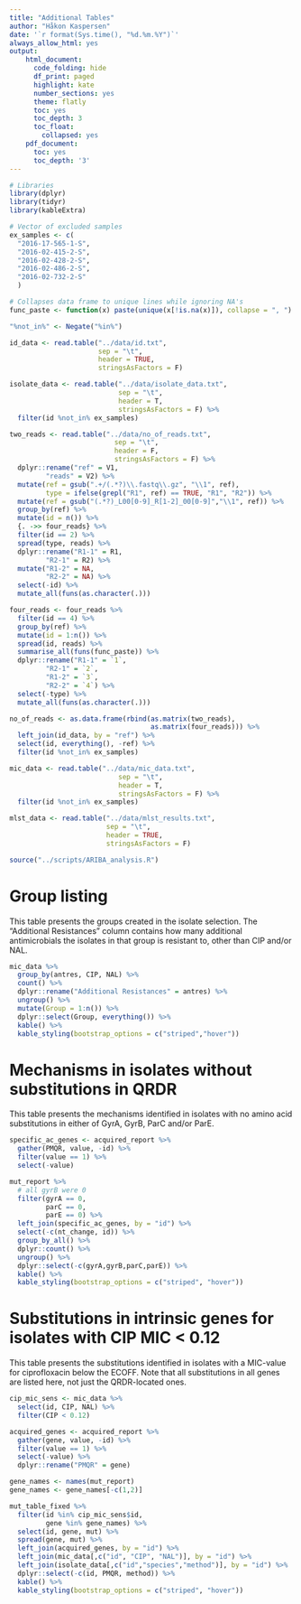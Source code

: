 ```yaml
---
title: "Additional Tables"
author: "Håkon Kaspersen"
date: '`r format(Sys.time(), "%d.%m.%Y")`'
always_allow_html: yes
output:
    html_document:
      code_folding: hide
      df_print: paged
      highlight: kate
      number_sections: yes
      theme: flatly
      toc: yes
      toc_depth: 3
      toc_float:
        collapsed: yes
    pdf_document:
      toc: yes
      toc_depth: '3'
---
```


```r
# Libraries
library(dplyr)
library(tidyr)
library(kableExtra)
```

```r
# Vector of excluded samples
ex_samples <- c(
  "2016-17-565-1-S",
  "2016-02-415-2-S",
  "2016-02-428-2-S",
  "2016-02-486-2-S",
  "2016-02-732-2-S"
  )

# Collapses data frame to unique lines while ignoring NA's
func_paste <- function(x) paste(unique(x[!is.na(x)]), collapse = ", ")

"%not_in%" <- Negate("%in%")

id_data <- read.table("../data/id.txt",
                      sep = "\t",
                      header = TRUE,
                      stringsAsFactors = F)

isolate_data <- read.table("../data/isolate_data.txt",
                           sep = "\t",
                           header = T,
                           stringsAsFactors = F) %>%
  filter(id %not_in% ex_samples)

two_reads <- read.table("../data/no_of_reads.txt",
                          sep = "\t",
                          header = F,
                          stringsAsFactors = F) %>%
  dplyr::rename("ref" = V1,
         "reads" = V2) %>%
  mutate(ref = gsub(".+/(.*?)\\.fastq\\.gz", "\\1", ref),
         type = ifelse(grepl("R1", ref) == TRUE, "R1", "R2")) %>%
  mutate(ref = gsub("(.*?)_L00[0-9]_R[1-2]_00[0-9]","\\1", ref)) %>%
  group_by(ref) %>%
  mutate(id = n()) %>%
  {. ->> four_reads} %>%
  filter(id == 2) %>%
  spread(type, reads) %>%
  dplyr::rename("R1-1" = R1,
         "R2-1" = R2) %>%
  mutate("R1-2" = NA,
         "R2-2" = NA) %>%
  select(-id) %>%
  mutate_all(funs(as.character(.)))

four_reads <- four_reads %>%
  filter(id == 4) %>%
  group_by(ref) %>%
  mutate(id = 1:n()) %>%
  spread(id, reads) %>%
  summarise_all(funs(func_paste)) %>%
  dplyr::rename("R1-1" = `1`,
         "R2-1" = `2`,
         "R1-2" = `3`,
         "R2-2" = `4`) %>%
  select(-type) %>%
  mutate_all(funs(as.character(.)))

no_of_reads <- as.data.frame(rbind(as.matrix(two_reads),
                                   as.matrix(four_reads))) %>%
  left_join(id_data, by = "ref") %>%
  select(id, everything(), -ref) %>%
  filter(id %not_in% ex_samples)

mic_data <- read.table("../data/mic_data.txt",
                           sep = "\t",
                           header = T,
                           stringsAsFactors = F) %>%
  filter(id %not_in% ex_samples)

mlst_data <- read.table("../data/mlst_results.txt",
                        sep = "\t",
                        header = TRUE,
                        stringsAsFactors = F)
```

```r
source("../scripts/ARIBA_analysis.R")
```

# Group listing
This table presents the groups created in the isolate selection. The "Additional Resistances" column contains how many additional antimicrobials the isolates in that group is resistant to, other than CIP and/or NAL.
```r
mic_data %>%
  group_by(antres, CIP, NAL) %>%
  count() %>%
  dplyr::rename("Additional Resistances" = antres) %>%
  ungroup() %>%
  mutate(Group = 1:n()) %>%
  dplyr::select(Group, everything()) %>%
  kable() %>%
  kable_styling(bootstrap_options = c("striped","hover"))
```

# Mechanisms in isolates without substitutions in QRDR
This table presents the mechanisms identified in isolates with no amino acid substitutions in either of GyrA, GyrB, ParC and/or ParE.
```r
specific_ac_genes <- acquired_report %>%
  gather(PMQR, value, -id) %>%
  filter(value == 1) %>%
  select(-value)

mut_report %>%
  # all gyrB were 0
  filter(gyrA == 0,
         parC == 0,
         parE == 0) %>%
  left_join(specific_ac_genes, by = "id") %>%
  select(-c(nt_change, id)) %>%
  group_by_all() %>%
  dplyr::count() %>%
  ungroup() %>%
  dplyr::select(-c(gyrA,gyrB,parC,parE)) %>%
  kable() %>%
  kable_styling(bootstrap_options = c("striped", "hover"))
```

# Substitutions in intrinsic genes for isolates with CIP MIC < 0.12
This table presents the substitutions identified in isolates with a MIC-value for ciprofloxacin below the ECOFF. Note that all substitutions in all genes are listed here, not just the QRDR-located ones. 
```r
cip_mic_sens <- mic_data %>%
  select(id, CIP, NAL) %>%
  filter(CIP < 0.12)

acquired_genes <- acquired_report %>%
  gather(gene, value, -id) %>%
  filter(value == 1) %>%
  select(-value) %>%
  dplyr::rename("PMQR" = gene)

gene_names <- names(mut_report)
gene_names <- gene_names[-c(1,2)]

mut_table_fixed %>%
  filter(id %in% cip_mic_sens$id,
         gene %in% gene_names) %>%
  select(id, gene, mut) %>%
  spread(gene, mut) %>%
  left_join(acquired_genes, by = "id") %>%
  left_join(mic_data[,c("id", "CIP", "NAL")], by = "id") %>%
  left_join(isolate_data[,c("id","species","method")], by = "id") %>%
  dplyr::select(-c(id, PMQR, method)) %>%
  kable() %>%
  kable_styling(bootstrap_options = c("striped", "hover"))
```

